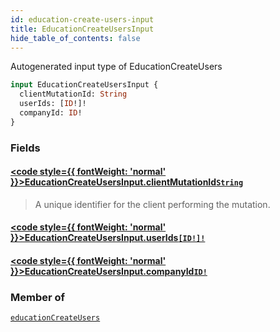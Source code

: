 ```yaml
---
id: education-create-users-input
title: EducationCreateUsersInput
hide_table_of_contents: false
---
```








Autogenerated input type of EducationCreateUsers

```graphql
input EducationCreateUsersInput {
  clientMutationId: String
  userIds: [ID!]!
  companyId: ID!
}
```


### Fields

#### [<code style={{ fontWeight: 'normal' }}>EducationCreateUsersInput.<b>clientMutationId</b></code>](#)<Bullet />[`String`](/api/graphql/documentation/scalars/string) <Badge class="secondary" text="scalar"/>
> A unique identifier for the client performing the mutation.
> 

#### [<code style={{ fontWeight: 'normal' }}>EducationCreateUsersInput.<b>userIds</b></code>](#)<Bullet />[`[ID!]!`](/api/graphql/documentation/scalars/id) <Badge class="secondary" text="non-null"/> <Badge class="secondary" text="scalar"/>
> 
> 

#### [<code style={{ fontWeight: 'normal' }}>EducationCreateUsersInput.<b>companyId</b></code>](#)<Bullet />[`ID!`](/api/graphql/documentation/scalars/id) <Badge class="secondary" text="non-null"/> <Badge class="secondary" text="scalar"/>
> 
> 



### Member of

[`educationCreateUsers`](/api/graphql/documentation/mutations/education-create-users)  <Badge class="secondary" text="mutation"/>



